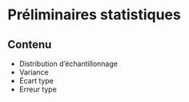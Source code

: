 # Préliminaires statistiques {.tabset}

## Contenu

- Distribution d'échantillonnage
- Variance
- Écart type
- Erreur type
